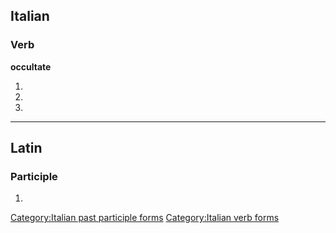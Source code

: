 ==Italian==

===Verb===
'''occultate'''

# {{form of|[[second-person|Second-person]] [[plural]] [[present tense]]|[[occultare#Italian|occultare]]|lang=Italian}}
# {{form of|Second-person plural [[imperative]]|occultare#Italian|occultare|lang=Italian}}
# {{form of|[[feminine|Feminine]] plural|[[occultato]]}}

[[Category:Italian past participle forms]]
[[Category:Italian verb forms]]

----

==Latin==

===Participle===
{{la-part-form|occultāte}}

# {{inflection of|[[occultatus#Latin|occultātus]]||voc|m|s|lang=la}}